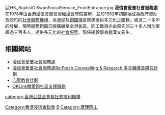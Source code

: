 [[File:HK_BaptistOiKwanSocialService_FrontEntrance.jpg|thumb]]
'''浸信會愛羣社會服務處'''在1978年由[[香港浸信會聯會|香港浸信會聯會]]授權[[浸會學院|浸會學院]]籌辦，並於1982年初開始成為政府資助及認可的[[香港社會服務機構|社會服務機構]]，為[[灣仔區|灣仔]]及[[銅鑼灣|銅鑼灣]]區居民提供多元化之服務。經過二十多年的發展，現時服務範圍已經擴展至全港各區，同工數目亦由原先的三十多人增加至超過三百多人，提供多元化的[[社會服務|社會服務]]。現任總幹事為趙漢文先生。

{{Stub}}

==相關網站==
*[http://www.bokss.org.hk 浸信會愛羣社會服務處] {{Wayback|url=http://www.bokss.org.hk/ |date=20210211024317 }}
*[https://www.refresh.bokss.org.hk/ 浸信會愛羣社會服務處Re:Fresh Counselling & Research 多元輔導及研究計劃] {{Wayback|url=https://www.refresh.bokss.org.hk/ |date=20210117182745 }}
*[https://web.archive.org/web/20140516212114/http://bokssevep.org/ 心智教育計劃]
*[http://oklink.bokss.org.hk OKLink關愛鈴社區支援服務] {{Wayback|url=http://oklink.bokss.org.hk/ |date=20190816220826 }}

[[Category:香港浸信會聯會|Category:香港浸信會聯會]]
[[Category:香港福利|B]]
[[category:香港公益金會員社會福利機構|category:香港公益金會員社會福利機構]]
[[Category:摩理臣山|Category:摩理臣山]]